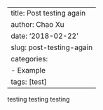 ---
title: Post testing again
author: Chao Xu
date: '2018-02-22'
slug: post-testing-again
categories:
  - Example
tags: [test]
---------

testing testing testing
